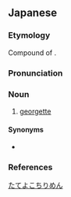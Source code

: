 ==Japanese==
{{ja-kanjitab|sort=たてよこちりめん|yomi=irr}}

===Etymology===
Compound of {{affix|sort=たてよこちりめん|ja|経緯|tr1=tateyoko|t1=warp and woof|縮緬|tr2=chirimen|t2=crepe}}.

===Pronunciation===
{{ja-pron|yomi=irr|たてよこ ちりめん|acc=5|acc_ref=DJR}}

===Noun===
{{ja-noun|たてよこ ちりめん}}

# [[georgette]]

====Synonyms====
* {{ja-r|ジョーゼット}}

===References===
<references/>

[[Category:ja:Fabrics|たてよこちりめん]]